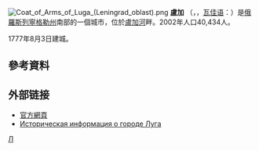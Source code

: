 {{unreferenced|time=2009-5-17}}
{{Infobox settlement
| name = {{PAGENAME}}
| native_name = {{lang|ru|Луга}}
| official_name = {{lang|ru|Луга город}}
| other_name = {{lang|fi|Laukaa}}<br>{{lang|vot|Laugaz}}
| image_skyline = File:Luga I railway station asv2018-07.jpg
| imagesize = 250px
| image_caption = 火車站
| image_flag = File:Flag of Luga.png
| image_shield = File:Coat of Arms of Luga (Leningrad oblast).png
| pushpin_map = European Russia
| pushpin_label_position = right
| pushpin_map_caption = {{PAGENAME}}在[[歐洲俄羅斯|歐洲俄羅斯]]的位置
| settlement_type = 城市
| subdivision_type = 國家
| subdivision_name = {{RUS}}
| subdivision_type1 = [[俄羅斯聯邦主體|州]]
| subdivision_name1 = [[列寧格勒州|列寧格勒州]]
| subdivision_type2 = 區
| subdivision_name2 = [[盧加區_(俄羅斯)|盧加區]]
| leader_title = 市長
| leader_name = 
| leader_party = 
| established_title = 建立
| established_date = 16世紀
| established_title2 = 城市地位
| established_date2 = 1777年
| elevation_m = 48
| area_total_km2 = 13
| population_as_of = 2019年
| population_total = 35000
| population_density_km2 = auto
| timezone =[[莫斯科時間|莫斯科時間]]
| utc_offset = +3
| coordinates = {{coord|58|44|N|29|51|E|region:RU|display=inline,title}}
| population_demonym = лужанин, лужанка, лужане
| postal_code = 188230-188233, 188235-188238
| area_code = +7 81372
| registration_plate =
| blank_name = [[俄羅斯行政區劃代碼|行政區劃代碼]]
| blank_info = [http://classif.spb.ru/classificators/view/okt.php?st=A&kr=1&kod=41438 41 438]
| blank2_name = [[俄羅斯市政土地區劃代碼|市政土地區劃代碼]]
| blank2_info = [http://classif.spb.ru/classificators/view/tma.php?st=A&kr=1&kod=41633101001 41 633 101 001]
| blank3_name = 氣候
| blank3_info = 
| blank4_name = 勳章
| blank4_info = [[File:Order_of_the_Patriotic_War_(1st_class).svg|45px]]
| blank5_name = 紀念日
| blank5_info = 
| website = {{url|http://adm.luga.ru/}} }}
[[File:Coat_of_Arms_of_Luga_(Leningrad_oblast).png|right]]
'''盧加''' （{{lang-ru|Лу́га}}，{{lang-fi|Laukaa}}，[[瓦佳语|瓦佳语]]：{{lang|vot|Laugaz}}）是[[俄羅斯|俄羅斯]][[列寧格勒州|列寧格勒州]]南部的一個城市，位於[[盧加河|盧加河]]畔。2002年人口40,434人。

1777年8月3日建城。

==參考資料==
{{reflist}}

==外部链接==
{{commonscat|Luga}}
* [http://www.luga.ru/ 官方網頁] {{Wayback|url=http://www.luga.ru/ |date=20210128095329 }}
* [http://www.surnameindex.info/info/spb/luga/luga/index.html Историческая информация о городе Луга] {{Wayback|url=http://www.surnameindex.info/info/spb/luga/luga/index.html |date=20210904025555 }} {{ref-ru}}

{{列寧格勒州行政區劃}}
{{Authority control}}
[[Category:列寧格勒州城市|Л]]